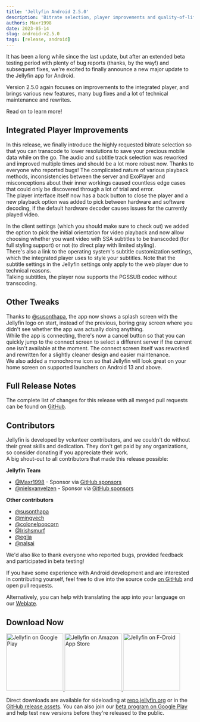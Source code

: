 ```yaml
---
title: 'Jellyfin Android 2.5.0'
description: 'Bitrate selection, player improvements and quality-of-life tweaks'
authors: Maxr1998
date: 2023-05-14
slug: android-v2.5.0
tags: [release, android]
---
```


It has been a long while since the last update, but after an extended beta testing period
with plenty of bug reports (thanks, by the way!) and subsequent fixes,
we're excited to finally announce a new major update to the Jellyfin app for Android.

Version 2.5.0 again focuses on improvements to the integrated player, and brings various new features,
many bug fixes and a lot of technical maintenance and rewrites.

Read on to learn more!

<!--truncate-->

## Integrated Player Improvements

In this release, we finally introduce the highly requested bitrate selection
so that you can transcode to lower resolutions to save your precious mobile data while on the go.
The audio and subtitle track selection was reworked and improved multiple times and should be a lot more robust now.
Thanks to everyone who reported bugs! The complicated nature of various playback methods, 
inconsistencies between the server and ExoPlayer and misconceptions about their inner workings
caused countless edge cases that could only be discovered through a lot of trial and error.  
The player interface itself now has a back button to close the player and
a new playback option was added to pick between hardware and software decoding,
if the default hardware decoder causes issues for the currently played video.

In the client settings (which you should make sure to check out) we added the option to pick the initial orientation for video playback and
now allow choosing whether you want video with SSA subtitles to be transcoded (for full styling support) or not (to direct play with limited styling).  
There's also a link to the operating system's subtitle customization settings, which the integrated player uses to style your subtitles.
Note that the subtitle settings in the Jellyfin settings only apply to the web player due to technical reasons.  
Talking subtitles, the player now supports the PGSSUB codec without transcoding.

## Other Tweaks

Thanks to [@susonthapa](https://github.com/susonthapa), the app now shows a splash screen with the Jellyfin logo on start,
instead of the previous, boring gray screen where you didn't see whether the app was actually doing anything.  
While the app is connecting, there's now a cancel button so that you can quickly jump to the connect screen
to select a different server if the current one isn't available at the moment.
The connect screen itself was reworked and rewritten for a slightly cleaner design and easier maintenance.  
We also added a monochrome icon so that Jellyfin will look great on your home screen on supported launchers on Android 13 and above.

## Full Release Notes

The complete list of changes for this release with all merged pull requests can be found on [GitHub](https://github.com/jellyfin/jellyfin-android/releases/tag/v2.5.0).

## Contributors

Jellyfin is developed by volunteer contributors, and we couldn't do without their great skills and dedication.
They don't get paid by any organizations, so consider donating if you appreciate their work.  
A big shout-out to all contributors that made this release possible:

**Jellyfin Team**

- [@Maxr1998](https://github.com/Maxr1998) - Sponsor via [GitHub sponsors](https://github.com/sponsors/Maxr1998)
- [@nielsvanvelzen](https://github.com/nielsvanvelzen) - Sponsor via [GitHub sponsors](https://github.com/sponsors/nielsvanvelzen)

**Other contributors**

- [@susonthapa](https://github.com/susonthapa)
- [@mingyech](https://github.com/mingyech)
- [@colonelpopcorn](https://github.com/colonelpopcorn)
- [@Irishsmurf](https://github.com/Irishsmurf)
- [@eglia](https://github.com/eglia)
- [@nalsai](https://github.com/nalsai)

We'd also like to thank everyone who reported bugs, provided feedback and participated in beta testing!

If you have some experience with Android development and are interested in contributing yourself,
feel free to dive into the source code [on GitHub](https://github.com/jellyfin/jellyfin-android) and open pull requests.

Alternatively, you can help with translating the app into your language on our [Weblate](https://translate.jellyfin.org/projects/jellyfin-android/jellyfin-android/).

## Download Now

<a className="margin-right--md" href="https://play.google.com/store/apps/details?id=org.jellyfin.mobile">
  <img width="153" alt="Jellyfin on Google Play" src="/images/store-icons/google-play.png" />
</a>

<a className="margin-right--md" href="https://www.amazon.com/gp/product/B081RFTTQ9">
  <img width="153" alt="Jellyfin on Amazon App Store" src="/images/store-icons/amazon.png" />
</a>

<a href="https://f-droid.org/en/packages/org.jellyfin.mobile/">
  <img width="153" alt="Jellyfin on F-Droid" src="/images/store-icons/fdroid.png" />
</a>

Direct downloads are available for sideloading at [repo.jellyfin.org](https://repo.jellyfin.org/releases/client/android/)
or in the [GitHub release assets](https://github.com/jellyfin/jellyfin-android/releases/tag/v2.5.0).
You can also join our [beta program on Google Play](https://play.google.com/apps/testing/org.jellyfin.mobile) and help test new versions before they're released to the public.
